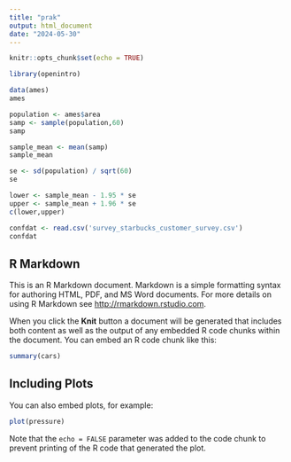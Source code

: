 ```yaml
---
title: "prak"
output: html_document
date: "2024-05-30"
---
```


```r
knitr::opts_chunk$set(echo = TRUE)
```
```r
library(openintro)
```
```r
data(ames)
ames
```
```r
population <- ames$area
samp <- sample(population,60)
samp
```
```r
sample_mean <- mean(samp)
sample_mean
```
```r
se <- sd(population) / sqrt(60)
se
```
```r
lower <- sample_mean - 1.95 * se
upper <- sample_mean + 1.96 * se
c(lower,upper)
```
```r
confdat <- read.csv('survey_starbucks_customer_survey.csv')
confdat
```








## R Markdown

This is an R Markdown document. Markdown is a simple formatting syntax for authoring HTML, PDF, and MS Word documents. For more details on using R Markdown see <http://rmarkdown.rstudio.com>.

When you click the **Knit** button a document will be generated that includes both content as well as the output of any embedded R code chunks within the document. You can embed an R code chunk like this:

```r
summary(cars)
```

## Including Plots

You can also embed plots, for example:

```r
plot(pressure)
```

Note that the `echo = FALSE` parameter was added to the code chunk to prevent printing of the R code that generated the plot.
